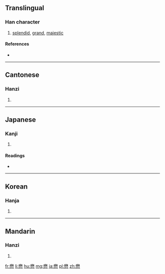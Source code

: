 ==Translingual==

===Han character===
{{Han char|rn=61|rad=心|as=13|sn=17|four=4433<sub>9</sub>|canj=木木心 (DDP)}}

# [[splendid]], [[grand]], [[majestic]]

====References====
* {{Han ref|kx=0405.240|dkj=11333|dj=0746.050|hdz=42358.020|uh=61CB|ud=25035|bh=C0B7|bd=49335}}

----

==Cantonese==

===Hanzi===
{{yue-hanzi|jyut=mau6|y=mau6}}

# {{defn|lang=yue|sort=心13}}

----

==Japanese==

===Kanji===
{{ja-kanji|grade=|rs=心13}}

# {{defn|lang=ja|sort=心13}}

====Readings====
* {{ja-readings|on=[[ぼう]] (bō)|kun=[[つとめる]] (tsutomeru)}}

----

==Korean==

===Hanja===
{{ko-hanja|hangeul=무|eumhun=|rv=mu|mr=mu|y=mu}}

# {{defn|lang=ko|sort=心13}}

----

==Mandarin==

===Hanzi===
{{cmn-hanzi|pin=[[mào]] ([[mao4]])|wg=mao<sup>4</sup>}}

# {{defn|lang=cmn|sort=心13}}

[[fr:懋]]
[[li:懋]]
[[hu:懋]]
[[mg:懋]]
[[ja:懋]]
[[pl:懋]]
[[zh:懋]]